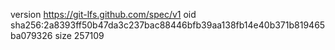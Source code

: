 version https://git-lfs.github.com/spec/v1
oid sha256:2a8393ff50b47da3c237bac88446bfb39aa138fb14e40b371b819465ba079326
size 257109

